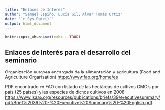 ```yaml
---
title: "Enlaces de Interes"
author: "Samuel Espiño, Lucía Gil, Alvar Tomás Ortiz"
date: "`r Sys.Date()`"
output: html_document
---
```


```r
knitr::opts_chunk$set(echo = TRUE)
```

## Enlaces de Interés para el desarrollo del seminario

Organización europea encargada de la alimentación y agricultura (Food and Agriculture Organisation) <https://www.fao.org/home/es>

PDF encontrado en FAO con listado de las hectáreas de cultivos GMO's por país (25 países) y las especies de dichos cultivos en 2008 <https://www.isaaa.org/resources/publications/briefs/39/executivesummary/pdf/Brief%2039%20-%20Executive%20Summary%20-%20English.pdf>.